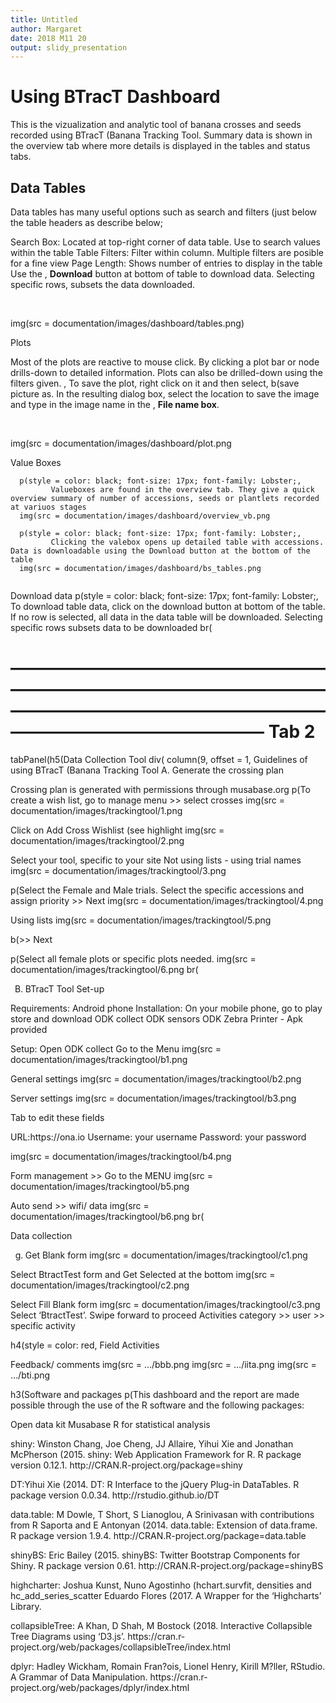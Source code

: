 ---
title: Untitled
author: Margaret
date: 2018 M11 20
output: slidy_presentation
---

# Using BTracT Dashboard 


This is the vizualization and analytic tool of banana crosses and seeds recorded using BTracT (Banana Tracking Tool. 
Summary data is shown in the overview tab where more details is displayed in the tables and status tabs. 

## Data Tables
       
Data tables has many useful options such as search and filters (just below the table headers as describe below; 
        
Search Box: Located at top-right corner of data table. Use to search values within the table
Table Filters: Filter within column. Multiple filters are posible for a fine view
Page Length: Shows number of entries to display in the table
Use the , <b>Download</b> button at bottom of table to download data. Selecting specific rows, subsets the data downloaded.
         
<br>

img(src = documentation/images/dashboard/tables.png)

         
Plots
         
Most of the plots are reactive to mouse click. By clicking a plot bar or node drills-down to detailed information. 
 Plots can also be drilled-down using the filters given. , 
 To save the plot, right click on it and then select, b(save picture as. 
 In the resulting dialog box, select the location to save the image and type in the image name in the , <b>File name box</b>.
 
<br>

img(src = documentation/images/dashboard/plot.png


         
Value Boxes
         
      p(style = color: black; font-size: 17px; font-family: Lobster;,
             Valueboxes are found in the overview tab. They give a quick overview summary of number of accessions, seeds or plantlets recorded at variuos stages
      img(src = documentation/images/dashboard/overview_vb.png
         
      p(style = color: black; font-size: 17px; font-family: Lobster;,
             Clicking the valebox opens up detailed table with accessions. Data is downloadable using the Download button at the bottom of the table
      img(src = documentation/images/dashboard/bs_tables.png
        

Download data
      p(style = color: black; font-size: 17px; font-family: Lobster;,
             To download table data, click on the download button at bottom of the table. If no row is selected, all data in the data table will be downloaded. Selecting specific rows subsets data to be downloaded
 br(


     
   

# -------------------------------------------------------------------------------------------------------------------------------------------------------------------------------------------------------------- Tab 2
tabPanel(h5(Data Collection Tool
div(
column(9, offset = 1,
Guidelines of using BTracT (Banana Tracking Tool 
 A.	Generate the crossing plan 


Crossing plan is generated with permissions through musabase.org
p(To create a wish list, go to manage menu >> select crosses 
img(src = documentation/images/trackingtool/1.png 

Click on Add Cross Wishlist (see highlight 
img(src = documentation/images/trackingtool/2.png 

Select your tool, specific to your site
Not using lists - using trial names 
img(src = documentation/images/trackingtool/3.png 

p(Select the Female and Male trials. Select the specific accessions and assign priority >> Next
img(src = documentation/images/trackingtool/4.png 

Using lists
img(src = documentation/images/trackingtool/5.png 

b(>> Next  

p(Select all female plots or specific plots needed.
img(src = documentation/images/trackingtool/6.png br(
  

B.	BTracT Tool Set-up

Requirements: Android phone
Installation: On your mobile phone, go to play store and download 
 ODK collect
 ODK sensors
 ODK Zebra Printer - Apk provided

Setup: Open ODK collect
Go to the Menu 
img(src = documentation/images/trackingtool/b1.png 

General settings
img(src = documentation/images/trackingtool/b2.png 

Server settings
img(src = documentation/images/trackingtool/b3.png 

Tab to edit these fields

 URL:https://ona.io
 Username: your username
 Password: your password
 

img(src = documentation/images/trackingtool/b4.png 

Form management >> Go to the MENU
img(src = documentation/images/trackingtool/b5.png 

Auto send >> wifi/ data
img(src = documentation/images/trackingtool/b6.png br(

  


Data collection

g.	Get Blank form
img(src = documentation/images/trackingtool/c1.png 

Select BtractTest form and Get Selected at the bottom
img(src = documentation/images/trackingtool/c2.png 

Select Fill Blank form
img(src = documentation/images/trackingtool/c3.png 
Select 'BtractTest'. Swipe forward to proceed 
Activities category >> user >> specific activity  

h4(style = color: red, Field Activities


  

     



Feedback/ comments
      img(src = .../bbb.png
      img(src = .../iita.png
      img(src = .../bti.png
  


h3(Software and packages
p(This dashboard and the report are made possible through the use of the R software and the following packages: 

Open data kit
Musabase
R for statistical analysis




shiny: Winston Chang, Joe Cheng, JJ Allaire, Yihui Xie and Jonathan McPherson (2015. shiny: Web Application Framework for R. R package version 0.12.1. http://CRAN.R-project.org/package=shiny

DT:Yihui Xie (2014. DT: R Interface to the jQuery Plug-in DataTables. R package version 0.0.34. http://rstudio.github.io/DT

data.table: M Dowle, T Short, S Lianoglou, A Srinivasan with contributions from R Saporta and E Antonyan (2014. data.table: Extension of data.frame. R package version 1.9.4. http://CRAN.R-project.org/package=data.table

shinyBS: Eric Bailey (2015. shinyBS: Twitter Bootstrap Components for Shiny. R package version 0.61. http://CRAN.R-project.org/package=shinyBS

highcharter: Joshua Kunst, Nuno Agostinho (hchart.survfit, densities and hc_add_series_scatter Eduardo Flores (2017. A Wrapper for the 'Highcharts' Library.  

collapsibleTree: A Khan, D Shah, M Bostock (2018. Interactive Collapsible Tree Diagrams using 'D3.js'. https://cran.r-project.org/web/packages/collapsibleTree/index.html

dplyr: Hadley Wickham, Romain Fran?ois, Lionel Henry, Kirill M?ller, RStudio. A Grammar of Data Manipulation. https://cran.r-project.org/web/packages/dplyr/index.html
